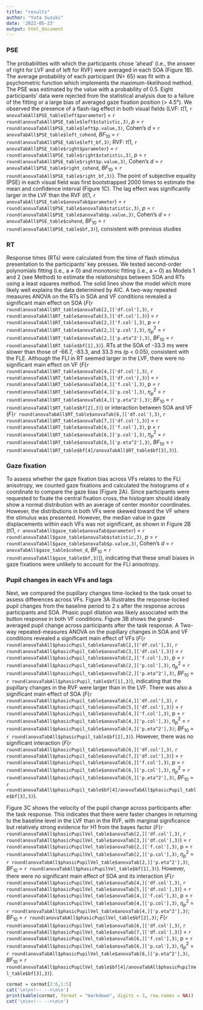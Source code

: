 ```yaml
---
title: "results"
author: "Yuta Suzuki"
date: '2022-05-23'
output: html_document
---
```



### PSE
The probabilities with which the participants chose ‘ahead’ (i.e., the answer of right for LVF and of left for RVF) were averaged in each SOA (Figure 1B). The average probability of each participant (N= 65) was fit with a psychometric function which implements the maximum-likelihood method. The PSE was estimated by the value with a probability of 0.5. Eight participants' data were rejected from the statistical analysis due to a failure of the fitting or a large bias of averaged gaze fixation position (> 4.5°). We observed the presence of a flash-lag effect in both visual fields 
(LVF: $t$(1, `r anovaTabAll$PSE_table$left$parameter`) = `r round(anovaTabAll$PSE_table$left$statistic,3)`, 
$p$ = `r round(anovaTabAll$PSE_table$left$p.value,3)`, 
Cohen’s  $d$ = `r anovaTabAll$PSE_table$left_cohend`, 
$BF_{10}$ =  `r round(anovaTabAll$PSE_table$left_bf,3)`;
RVF: $t$(1, `r anovaTabAll$PSE_table$right$parameter`) = `r round(anovaTabAll$PSE_table$right$statistic,3)`, 
$p$ = `r round(anovaTabAll$PSE_table$right$p.value,3)`, 
Cohen’s  $d$ = `r anovaTabAll$PSE_table$right_cohend`, 
$BF_{10}$ =  `r round(anovaTabAll$PSE_table$right_bf,3)`). 
The point of subjective equality (PSE) in each visual field was first bootstrapped 2000 times to estimate the mean and confidence interval (Figure 1C). The lag effect was significantly larger in the LVF than the RVF 
($t$(1, `r anovaTabAll$PSE_table$anovaTab$parameter`) = `r round(anovaTabAll$PSE_table$anovaTab$statistic,3)`, 
$p$ = `r round(anovaTabAll$PSE_table$anovaTab$p.value,3)`, 
Cohen’s  $d$ = `r anovaTabAll$PSE_table$cohend`, 
$BF_{10}$ =  `r round(anovaTabAll$PSE_table$bf,3)`), consistent with previous studies 

### RT
Response times (RTs) were calculated from the time of flash stimulus presentation to the participants’ key presses. 
We tested second-order polynomials fitting (i.e., a $\neq$ 0) and monotonic fitting (i.e., a = 0) as Models 1 and 2 (see Method) to estimate the relationships between SOA and RTs using a least squares method. 
The solid lines show the model which more likely well explains the data determined by AIC. 
A two-way repeated measures ANOVA on the RTs in SOA and VF conditions revealed a significant main effect on SOA 
($F$(`r round(anovaTabAll$RT_table$anovaTab[2,]['df.col'],3)`,
`r round(anovaTabAll$RT_table$anovaTab[3,]['df.col'],3)`) =
`r round(anovaTabAll$RT_table$anovaTab[2,]['f.col'],3)`,
p = `r round(anovaTabAll$RT_table$anovaTab[2,]['p.col'],3)`,
$\eta^2_p$ =  `r round(anovaTabAll$RT_table$anovaTab[2,]['p.eta^2'],3)`,
$BF_{10}$ =  `r round(anovaTabAll$RT_table$bf[1],3)`).
RTs at the SOA of -33.3 ms were slower than those of -66.7, -83.3, and 33.3 ms (p < 0.05), consistent with the FLE. 
Although the FLI in RT seemed larger in the LVF, there were no significant main effect on VF 
($F$(`r round(anovaTabAll$RT_table$anovaTab[4,]['df.col'],3)`,
`r round(anovaTabAll$RT_table$anovaTab[5,]['df.col'],3)`) =
`r round(anovaTabAll$RT_table$anovaTab[4,]['f.col'],3)`,
p = `r round(anovaTabAll$RT_table$anovaTab[4,]['p.col'],3)`,
$\eta^2_p$ =  `r round(anovaTabAll$RT_table$anovaTab[4,]['p.eta^2'],3)`;
$BF_{10}$ =  `r round(anovaTabAll$RT_table$bf[2],3)`)
or interaction between SOA and VF 
($F$(`r round(anovaTabAll$RT_table$anovaTab[6,]['df.col'],3)`,
`r round(anovaTabAll$RT_table$anovaTab[7,]['df.col'],3)`) =
`r round(anovaTabAll$RT_table$anovaTab[6,]['f.col'],3)`,
p = `r round(anovaTabAll$RT_table$anovaTab[6,]['p.col'],3)`,
$\eta^2_p$ =  `r round(anovaTabAll$RT_table$anovaTab[6,]['p.eta^2'],3)`,
$BF_{10}$ =  `r round(anovaTabAll$RT_table$bf[4]/anovaTabAll$RT_table$bf[3],3)`).

### Gaze fixation
To assess whether the gaze fixation bias across VFs relates to the FLI anisotropy, we counted gaze fixations and calculated the histograms of x coordinate to compare the gaze bias (Figure 2A). Since participants were requested to fixate the central fixation cross, the 
histogram should ideally show a normal distribution with an average of center monitor coordinates. However, the distributions in both VFs were skewed toward the VF where the stimulus was presented. However, the median value in gaze displacements within each VFs was not significant, as shown in Figure 2B 
($t$(1, `r anovaTabAll$gaze_table$anovaTab$parameter`) = `r round(anovaTabAll$gaze_table$anovaTab$statistic,3)`,
$p$ = `r round(anovaTabAll$gaze_table$anovaTab$p.value,3)`,
Cohen’s  $d$ = `r anovaTabAll$gaze_table$cohen_d`,
$BF_{10}$ =  `r round(anovaTabAll$gaze_table$bf,3)`)), 
indicating that these small biases in gaze fixations were unlikely to account for the FLI anisotropy.

### Pupil changes in each VFs and lags
Next, we compared the pupillary changes time-locked to the task onset to assess differences across VFs. Figure 3A illustrates the response-locked pupil changes from the baseline period to 2 s after the response across participants and SOA. Phasic pupil dilation was likely associated with the button response in both VF conditions. Figure 3B shows the grand-averaged pupil change across participants after the task response. A Two-way repeated-measures ANOVA on the pupillary changes in SOA and VF conditions revealed a significant main effect of VFs 
($F$(`r round(anovaTabAll$phasicPupil_table$anovaTab[2,]['df.col'],3)`,
`r round(anovaTabAll$phasicPupil_table$anovaTab[3,]['df.col'],3)`) =
`r round(anovaTabAll$phasicPupil_table$anovaTab[2,]['f.col'],3)`,
p = `r round(anovaTabAll$phasicPupil_table$anovaTab[2,]['p.col'],3)`,
$\eta^2_p$ =  `r round(anovaTabAll$phasicPupil_table$anovaTab[2,]['p.eta^2'],3)`,
$BF_{10}$ =  `r round(anovaTabAll$phasicPupil_table$bf[1],3)`), 
indicating that the pupillary changes in the RVF were larger than in the LVF. 
There was also a significant main effect of SOA
($F$(`r round(anovaTabAll$phasicPupil_table$anovaTab[4,]['df.col'],3)`,
`r round(anovaTabAll$phasicPupil_table$anovaTab[5,]['df.col'],3)`) =
`r round(anovaTabAll$phasicPupil_table$anovaTab[4,]['f.col'],3)`,
p = `r round(anovaTabAll$phasicPupil_table$anovaTab[4,]['p.col'],3)`,
$\eta^2_p$ =  `r round(anovaTabAll$phasicPupil_table$anovaTab[4,]['p.eta^2'],3)`;
$BF_{10}$ =  `r round(anovaTabAll$phasicPupil_table$bf[2],3)`).
However, there was no significant interaction 
($F$(`r round(anovaTabAll$phasicPupil_table$anovaTab[6,]['df.col'],3)`,
`r round(anovaTabAll$phasicPupil_table$anovaTab[7,]['df.col'],3)`) =
`r round(anovaTabAll$phasicPupil_table$anovaTab[6,]['f.col'],3)`,
p = `r round(anovaTabAll$phasicPupil_table$anovaTab[6,]['p.col'],3)`,
$\eta^2_p$ =  `r round(anovaTabAll$phasicPupil_table$anovaTab[6,]['p.eta^2'],3)`,
$BF_{10}$ =  `r round(anovaTabAll$phasicPupil_table$bf[4]/anovaTabAll$phasicPupil_table$bf[3],3)`).

Figure 3C shows the velocity of the pupil change across participants after the task response. This indicates that there were faster changes in returning to the baseline level in the LVF than in the RVF, with marginal significance but relatively strong evidence for H1 from the bayes factor 
($F$(`r round(anovaTabAll$phasicPupilVel_table$anovaTab[2,]['df.col'],3)`,
`r round(anovaTabAll$phasicPupilVel_table$anovaTab[3,]['df.col'],3)`) =
`r round(anovaTabAll$phasicPupilVel_table$anovaTab[2,]['f.col'],3)`,
p = `r round(anovaTabAll$phasicPupilVel_table$anovaTab[2,]['p.col'],3)`,
$\eta^2_p$ =  `r round(anovaTabAll$phasicPupilVel_table$anovaTab[2,]['p.eta^2'],3)`,
$BF_{10}$ =  `r round(anovaTabAll$phasicPupilVel_table$bf[1],3)`).
However, there were no significant main effect of SOA and its interaction 
($F$(`r round(anovaTabAll$phasicPupilVel_table$anovaTab[4,]['df.col'],3)`,
`r round(anovaTabAll$phasicPupilVel_table$anovaTab[5,]['df.col'],3)`) =
`r round(anovaTabAll$phasicPupilVel_table$anovaTab[4,]['f.col'],3)`,
p = `r round(anovaTabAll$phasicPupilVel_table$anovaTab[4,]['p.col'],3)`,
$\eta^2_p$ =  `r round(anovaTabAll$phasicPupilVel_table$anovaTab[4,]['p.eta^2'],3)`;
$BF_{10}$ =  `r round(anovaTabAll$phasicPupilVel_table$bf[2],3)`; 
$F$(`r round(anovaTabAll$phasicPupilVel_table$anovaTab[6,]['df.col'],3)`,
`r round(anovaTabAll$phasicPupilVel_table$anovaTab[7,]['df.col'],3)`) =
`r round(anovaTabAll$phasicPupilVel_table$anovaTab[6,]['f.col'],3)`,
p = `r round(anovaTabAll$phasicPupilVel_table$anovaTab[6,]['p.col'],3)`,
$\eta^2_p$ =  `r round(anovaTabAll$phasicPupilVel_table$anovaTab[6,]['p.eta^2'],3)`,
$BF_{10}$ =  `r round(anovaTabAll$phasicPupilVel_table$bf[4]/anovaTabAll$phasicPupilVel_table$bf[3],3)`).



```r

cormat = cormat[2:6,1:5]
cat('\n\n<!-- -->\n\n')
print(kable(cormat, format = "markdown", digits = 3, row.names = NA))
cat('\n\n<!-- -->\n\n')
```
